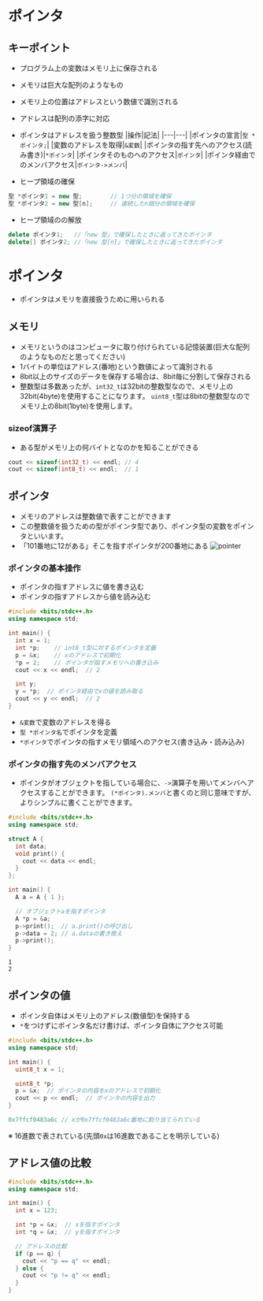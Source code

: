 # ポインタ
## キーポイント

- プログラム上の変数はメモリ上に保存される
- メモリは巨大な配列のようなもの
- メモリ上の位置はアドレスという数値で識別される
- アドレスは配列の添字に対応
- ポインタはアドレスを扱う整数型
|操作|記法|
|---|---|
|ポインタの宣言|`型 *ポインタ;`|
|変数のアドレスを取得|`&変数`|
|ポインタの指す先へのアクセス(読み書き)|`*ポインタ`|
|ポインタそのものへのアクセス|`ポインタ`|
|ポインタ経由でのメンバアクセス|`ポインタ->メンバ`|

- ヒープ領域の確保
```cpp
型 *ポインタ1 = new 型;        // 1つ分の領域を確保
型 *ポインタ2 = new 型[n];     // 連続したn個分の領域を確保
```
- ヒープ領域のの解放
```cpp
delete ポインタ1;   //「new 型」で確保したときに返ってきたポインタ
delete[] ポインタ2; //「new 型[n]」で確保したときに返ってきたポインタ
```

# ポインタ
- ポインタはメモリを直接扱うために用いられる

## メモリ
- メモリというのはコンピュータに取り付けられている記憶装置(巨大な配列のようなものだと思ってください)
- 1バイトの単位はアドレス(番地)という数値によって識別される
- 8bit以上のサイズのデータを保存する場合は、8bit毎に分割して保存される
- 整数型は多数あったが、`int32_t`は32bitの整数型なので、メモリ上の32bit(4byte)を使用することになります。 `uint8_t`型は8bitの整数型なのでメモリ上の8bit(1byte)を使用します。

### sizeof演算子
- ある型がメモリ上の何バイトとなのかを知ることができる
```cpp
cout << sizeof(int32_t) << endl; // 4
cout << sizeof(int8_t) << endl;  // 1
```

## ポインタ
- メモリのアドレスは整数値で表すことができます
- この整数値を扱うための型がポインタ型であり、ポインタ型の変数をポインタといいます。
- 「101番地に12がある」そこを指すポインタが200番地にある
![pointer](../../img/2024-04/pointer.png)

### ポインタの基本操作
- ポインタの指すアドレスに値を書き込む
- ポインタの指すアドレスから値を読み込む

```cpp showLineNumbers
#include <bits/stdc++.h>
using namespace std;

int main() {
  int x = 1;
  int *p;    // int8_t型に対するポインタを定義
  p = &x;    // xのアドレスで初期化
  *p = 2;    // ポインタが指すメモリへの書き込み
  cout << x << endl;  // 2

  int y;
  y = *p;  // ポインタ経由でxの値を読み取る
  cout << y << endl;  // 2
}
```
- `&変数`で変数のアドレスを得る
- `型 *ポインタ名`でポインタを定義
- `*ポインタ`でポインタの指すメモリ領域へのアクセス(書き込み・読み込み)

### ポインタの指す先のメンバアクセス
- ポインタがオブジェクトを指している場合に、`->`演算子を用いてメンバへアクセスすることができます。 `(*ポインタ).メンバ`と書くのと同じ意味ですが、よりシンプルに書くことができます。
```cpp showLineNumbers
#include <bits/stdc++.h>
using namespace std;

struct A {
  int data;
  void print() {
    cout << data << endl;
  }
};

int main() {
  A a = A { 1 };

  // オブジェクトaを指すポインタ
  A *p = &a;
  p->print();  // a.print()の呼び出し
  p->data = 2; // a.dataの書き換え
  p->print();
}
```
```
1
2
```

## ポインタの値
- ポインタ自体はメモリ上のアドレス(数値型)を保持する
- `*`をつけずにポインタ名だけ書けば、ポインタ自体にアクセス可能
```cpp
#include <bits/stdc++.h>
using namespace std;

int main() {
  uint8_t x = 1;

  uint8_t *p;
  p = &x;  // ポインタの内容をxのアドレスで初期化
  cout << p << endl;  // ポインタの内容を出力
}
```
```cpp filename="結果(例)"
0x7ffcf0483a6c // xが0x7ffcf0483a6c番地に割り当てられている
```
※ 16進数で表されている(先頭`0x`は16進数であることを明示している)

## アドレス値の比較
```cpp
#include <bits/stdc++.h>
using namespace std;

int main() {
  int x = 123;

  int *p = &x;  // xを指すポインタ
  int *q = &x;  // yを指すポインタ

  // アドレスの比較
  if (p == q) {
    cout << "p == q" << endl;
  } else {
    cout << "p != q" << endl;
  }
}
```

